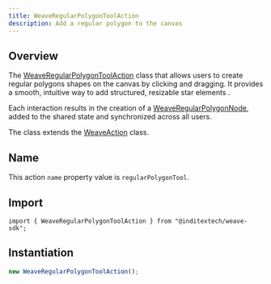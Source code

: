 ```yaml
---
title: WeaveRegularPolygonToolAction
description: Add a regular polygon to the canvas
---
```



## Overview

The [WeaveRegularPolygonToolAction](https://github.com/InditexTech/weavejs/blob/main/code/packages/sdk/src/actions/regular-polygon-tool/regular-polygon-tool.ts)
class that allows users to create regular polygons shapes on the canvas by clicking
and dragging. It provides a smooth, intuitive way to add structured, resizable
star elements .

Each interaction results in the creation of a [WeaveRegularPolygonNode](/docs/sdk/api-reference/nodes/star),
added to the shared state and synchronized across all users.

The class extends the [WeaveAction](/docs/sdk/api-reference/actions/action) class.

## Name

This action `name` property value is `regularPolygonTool`.

## Import

```shell
import { WeaveRegularPolygonToolAction } from "@inditextech/weave-sdk";
```

## Instantiation

```ts
new WeaveRegularPolygonToolAction();
```
